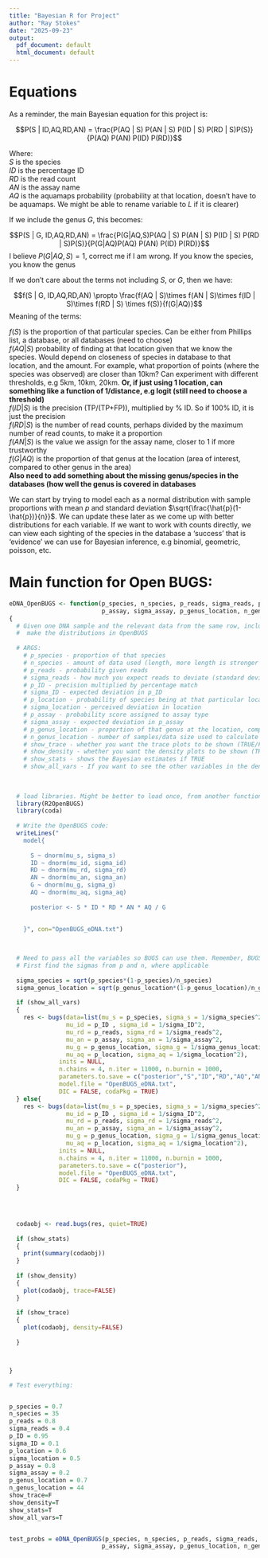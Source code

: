 ---
title: "Bayesian R for Project"
author: "Ray Stokes"
date: "2025-09-23"
output:
  pdf_document: default
  html_document: default
---




# Equations

As a reminder, the main Bayesian equation for this project is:

$$P(S | ID,AQ,RD,AN) =  \frac{P(AQ | S)  P(AN | S)  P(ID | S)  P(RD | S)P(S)}{P(AQ)  P(AN)  P(ID)  P(RD)}$$

Where:  
$S$ is the species  
$ID$ is the percentage ID  
$RD$ is the read count  
$AN$ is the assay name  
$AQ$ is the aquamaps probability (probability at that location, doesn't have to be aquamaps. We might be able to rename variable to $L$ if it is clearer)  


If we include the genus $G$, this becomes:

$$P(S | G, ID,AQ,RD,AN) =  \frac{P(G|AQ,S)P(AQ | S)  P(AN | S)  P(ID | S)  P(RD | S)P(S)}{P(G|AQ)P(AQ)  P(AN)  P(ID)  P(RD)}$$
I believe $P(G|AQ,S) = 1$, correct me if I am wrong. If you know the species, you know the genus

If we don't care about the terms not including $S$, or $G$, then we have:

$$f(S | G, ID,AQ,RD,AN) \propto  \frac{f(AQ | S)\times f(AN | S)\times f(ID | S)\times f(RD | S) \times f(S)}{f(G|AQ)}$$
Meaning of the terms:  

$f(S)$ is the proportion of that particular species. Can be either from Phillips list, a database, or all databases (need to choose)  
$f(AQ | S)$ probability of finding at that location given that we know the species. Would depend on closeness of species in database to that location, and the amount. For example, what proportion of points (where the species was observed) are closer than 10km? Can experiment with different thresholds, e.g 5km, 10km, 20km. **Or, if just using 1 location, can something like a function of 1/distance, e.g logit (still need to choose a threshold)**  
$f(ID | S)$ is the precision (TP/(TP+FP)), multiplied by % ID. So if 100% ID, it is just the precision  
$f(RD | S)$ is the number of read counts, perhaps divided by the maximum number of read counts, to make it a proportion  
$f(AN | S)$ is the value we assign for the assay name, closer to 1 if more trustworthy  
$f(G|AQ)$ is the proportion of that genus at the location (area of interest, compared to other genus in the area)  
**Also need to add something about the missing genus/species in the databases (how well the genus is covered in databases**


We can start by trying to model each as a normal distribution with sample proportions with mean $p$ and standard deviation $\sqrt{\frac{\hat{p}(1-\hat{p})}{n}}$. 
We can update these later as we come up with better distributions for each variable. If we want to work with counts directly, we can view each sighting of the species in the database a 'success' that is 'evidence' we can use for Bayesian inference, e.g binomial, geometric, poisson, etc. 




# Main function for Open BUGS:

```{r}
eDNA_OpenBUGS <- function(p_species, n_species, p_reads, sigma_reads, p_ID, sigma_ID, p_location, sigma_location,  
                          p_assay, sigma_assay, p_genus_location, n_genus_location, show_trace=F, show_density=T,show_stats=T,show_all_vars=F)
{
  # Given one DNA sample and the relevant data from the same row, including related data from external databases, 
  #  make the distributions in OpenBUGS
  
  # ARGS:
    # p_species - proportion of that species
    # n_species - amount of data used (length, more length is stronger evidence)
    # p_reads - probability given reads
    # sigma_reads - how much you expect reads to deviate (standard deviation)
    # p_ID - precision multiplied by percentage match
    # sigma_ID - expected deviation in p_ID
    # p_location - probability of species being at that particular location
    # sigma_location - perceived deviation in location
    # p_assay - probability score assigned to assay type
    # sigma_assay - expected deviation in p_assay
    # p_genus_location - proportion of that genus at the location, compared to other genus
    # n_genus_location - number of samples/data size used to calculate p_genus_location
    # show_trace - whether you want the trace plots to be shown (TRUE/FALSE)
    # show_density - whether you want the density plots to be shown (TRUE/FALSE)
    # show_stats - shows the Bayesian estimates if TRUE
    # show_all_vars - If you want to see the other variables in the density plots, set to TRUE
  
  
  
  # load libraries. Might be better to load once, from another function instead of loading each time function is called?
  library(R2OpenBUGS)
  library(coda)
  
  # Write the OpenBUGS code:
  writeLines("
    model{
    
      S ~ dnorm(mu_s, sigma_s)
      ID ~ dnorm(mu_id, sigma_id)
      RD ~ dnorm(mu_rd, sigma_rd)
      AN ~ dnorm(mu_an, sigma_an)
      G ~ dnorm(mu_g, sigma_g)
      AQ ~ dnorm(mu_aq, sigma_aq)
      
      posterior <- S * ID * RD * AN * AQ / G
      
    
    }", con="OpenBUGS_eDNA.txt")
  


  # Need to pass all the variables so BUGS can use them. Remember, BUGS uses 1/sigma^2 for its dnorm() function
  # First find the sigmas from p and n, where applicable
  
  sigma_species = sqrt(p_species*(1-p_species)/n_species)
  sigma_genus_location = sqrt(p_genus_location*(1-p_genus_location)/n_genus_location)
  
  if (show_all_vars)
  {
    res <- bugs(data=list(mu_s = p_species, sigma_s = 1/sigma_species^2,
                mu_id = p_ID , sigma_id = 1/sigma_ID^2,
                mu_rd = p_reads, sigma_rd = 1/sigma_reads^2,
                mu_an = p_assay, sigma_an = 1/sigma_assay^2,
                mu_g = p_genus_location, sigma_g = 1/sigma_genus_location^2,
                mu_aq = p_location, sigma_aq = 1/sigma_location^2),
              inits = NULL, 
              n.chains = 4, n.iter = 11000, n.burnin = 1000,
              parameters.to.save = c("posterior","S","ID","RD","AQ","AN","G"),
              model.file = "OpenBUGS_eDNA.txt",
              DIC = FALSE, codaPkg = TRUE)
  } else{
    res <- bugs(data=list(mu_s = p_species, sigma_s = 1/sigma_species^2,
                mu_id = p_ID , sigma_id = 1/sigma_ID^2,
                mu_rd = p_reads, sigma_rd = 1/sigma_reads^2,
                mu_an = p_assay, sigma_an = 1/sigma_assay^2,
                mu_g = p_genus_location, sigma_g = 1/sigma_genus_location^2,
                mu_aq = p_location, sigma_aq = 1/sigma_location^2),
              inits = NULL, 
              n.chains = 4, n.iter = 11000, n.burnin = 1000,
              parameters.to.save = c("posterior"),
              model.file = "OpenBUGS_eDNA.txt",
              DIC = FALSE, codaPkg = TRUE)
  }
  
            


  codaobj <- read.bugs(res, quiet=TRUE)
  
  if (show_stats)
  {
    print(summary(codaobj))
  }
  
  if (show_density)
  {
    plot(codaobj, trace=FALSE)
  }
  
  if (show_trace)
  {
    plot(codaobj, density=FALSE)
    
  }



}
```







```{r}
# Test everything:


p_species = 0.7
n_species = 35
p_reads = 0.8
sigma_reads = 0.4
p_ID = 0.95
sigma_ID = 0.1
p_location = 0.6
sigma_location = 0.5
p_assay = 0.8
sigma_assay = 0.2
p_genus_location = 0.7
n_genus_location = 44
show_trace=F
show_density=T
show_stats=T
show_all_vars=T


test_probs = eDNA_OpenBUGS(p_species, n_species, p_reads, sigma_reads, p_ID, sigma_ID, p_location, sigma_location,  
                          p_assay, sigma_assay, p_genus_location, n_genus_location, show_trace=show_trace, show_density=show_density,show_stats=show_stats,show_all_vars=show_all_vars)
```












